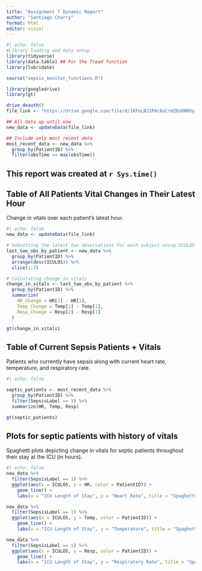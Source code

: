 ```yaml
---
title: "Assignment 7 Dynamic Report"
author: "Santiago Charry"
format: html
editor: visual
---
```


```r
#| echo: false
#Library loading and data setup
library(tidyverse)
library(data.table) ## For the fread function
library(lubridate)

source("sepsis_monitor_functions.R")

library(googledrive)
library(gt)

drive_deauth()
file_link <- "https://drive.google.com/file/d/1KFeLNJIPAc8oCrmZDsRNR6yjdru01xpp/view?usp=share_link"

## All data up until now
new_data <- updateData(file_link)

## Include only most recent data
most_recent_data <- new_data %>%
  group_by(PatientID) %>%
  filter(obsTime == max(obsTime))
```

## This report was created at `r Sys.time()`

## Table of All Patients Vital Changes in Their Latest Hour

Change in vitals over each patient's latest hour.

```r
#| echo: false 
new_data <- updateData(file_link)

# Subsetting the latest two observations for each subject using ICULOS
last_two_obs_by_patient <- new_data %>%
  group_by(PatientID) %>%
  arrange(desc(ICULOS)) %>%
  slice(1:2)

# Calculating change in vitals
change_in_vitals <- last_two_obs_by_patient %>%
  group_by(PatientID) %>%
  summarize(
    HR_Change = HR[2] - HR[1],
    Temp_Change = Temp[2] - Temp[1],
    Resp_Change = Resp[2] - Resp[1]
  )

gt(change_in_vitals)

```

## Table of Current Sepsis Patients + Vitals

Patients who currently have sepsis along with current heart rate, temperature, and respiratory rate.

```r
#| echo: false

septic_patients <- most_recent_data %>%
  group_by(PatientID) %>%
  filter(SepsisLabel == 1) %>%
  summarize(HR, Temp, Resp)

gt(septic_patients)

```

## Plots for septic patients with history of vitals

Spaghetti plots depicting change in vitals for septic patients throughout their stay at the ICU (in hours). 

```r
#| echo: false
new_data %>%
  filter(SepsisLabel == 1) %>%
  ggplot(aes(x = ICULOS, y = HR, color = PatientID)) +
    geom_line() +
    labs(x = "ICU Length of Stay", y = "Heart Rate", title = "Spaghetti Plot for Heart Rate")

new_data %>%
  filter(SepsisLabel == 1) %>%
  ggplot(aes(x = ICULOS, y = Temp, color = PatientID)) +
    geom_line() +
    labs(x = "ICU Length of Stay", y = "Temperature", title = "Spaghetti Plot for Temperature")

new_data %>%
  filter(SepsisLabel == 1) %>%
  ggplot(aes(x = ICULOS, y = Resp, color = PatientID)) +
    geom_line() +
    labs(x = "ICU Length of Stay", y = "Respiratory Rate", title = "Spaghetti Plot for Respiratory Rate")
```
